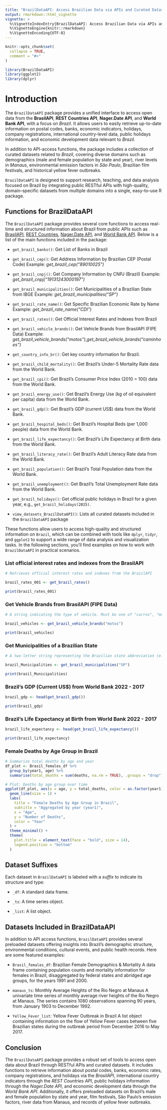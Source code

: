 ```yaml
---
title: "BrazilDataAPI: Access Brazilian Data via APIs and Curated Datasets"
output: rmarkdown::html_vignette
vignette: >
  %\VignetteIndexEntry{BrazilDataAPI: Access Brazilian Data via APIs and Curated Datasets}
  %\VignetteEngine{knitr::rmarkdown}
  %\VignetteEncoding{UTF-8}
---
```


```r
knitr::opts_chunk$set(
  collapse = TRUE,
  comment = "#>"
)
```

```r
library(BrazilDataAPI)
library(ggplot2)
library(dplyr)
```


# Introduction

The `BrazilDataAPI` package provides a unified interface to access open data from the **BrasilAPI**, **REST Countries API**, **Nager.Date API**, and **World Bank API**, with a focus on *Brazil*. It allows users to easily retrieve up-to-date information on postal codes, banks, economic indicators, holidays, company registrations, international country-level data, public holidays information, and economic development data relevant to *Brazil*.

In addition to API-access functions, the package includes a collection of curated datasets related to *Brazil*, covering diverse domains such as demographics (male and female population by state and year), river levels in *Manaus*, environmental emission factors in *São Paulo*, Brazilian film festivals, and historical yellow fever outbreaks.

`BrazilDataAPI` is designed to support research, teaching, and data analysis focused on Brazil by integrating public RESTful APIs with high-quality, domain-specific datasets from multiple domains into a single, easy-to-use R package.

## Functions for BrazilDataAPI

The `BrazilDataAPI` package provides several core functions to access real-time and structured information about Brazil from public APIs such as [BrasilAPI](https://brasilapi.com.br/), [REST Countries](https://restcountries.com/), [Nager.Date API](https://date.nager.at/Api), and [World Bank API](https://datahelpdesk.worldbank.org/knowledgebase/articles/889392). 
Below is a list of the main functions included in the package:

- `get_brazil_banks()`: Get List of Banks in Brazil

- `get_brazil_cep()`: Get Address Information by Brazilian CEP (Postal Code) 
Example: *get_brazil_cep("89010025")* 

- `get_brazil_cnpj()`: Get Company Information by CNPJ (Brazil)
Example: *get_brazil_cnpj("19131243000197")*

- `get_brazil_municipalities()`: Get Municipalities of a Brazilian State from IBGE
Example: *get_brazil_municipalities("SP")*

- `get_brazil_rate_name()`: Get Specific Brazilian Economic Rate by Name
Example: *get_brazil_rate_name("CDI")*

- `get_brazil_rates()`: Get Official Interest Rates and Indexes from Brazil

- `get_brazil_vehicle_brands()`: Get Vehicle Brands from BrasilAPI (FIPE Data)
Example: *get_brazil_vehicle_brands("motos")*,*get_brazil_vehicle_brands("caminhoes")*

- `get_country_info_br()`: Get key country information for Brazil. 

- `get_brazil_child_mortality()`: Get Brazil’s Under-5 Mortality Rate data from the World Bank.

- `get_brazil_cpi()`: Get Brazil’s Consumer Price Index (2010 = 100) data from the World Bank.

- `get_brazil_energy_use()`: Get Brazil’s Energy Use (kg of oil equivalent per capita) data from the World Bank.

- `get_brazil_gdp()`: Get Brazil’s GDP (current US$) data from the World Bank.

- `get_brazil_hospital_beds()`: Get Brazil’s Hospital Beds (per 1,000 people) data from the World Bank.

- `get_brazil_life_expectancy()`: Get Brazil’s Life Expectancy at Birth data from the World Bank.

- `get_brazil_literacy_rate()`: Get Brazil’s Adult Literacy Rate data from the World Bank.

- `get_brazil_population()`: Get Brazil’s Total Population data from the World Bank.

- `get_brazil_unemployment()`: Get Brazil’s Total Unemployment Rate data from the World Bank.

- `get_brazil_holidays()`: Get official public holidays in Brazil for a given year, e.g., `get_brazil_holidays(2025)`.

- `view_datasets_BrazilDataAPI()`: Lists all curated datasets included in the `BrazilDataAPI` package

These functions allow users to access high-quality and structured information on `Brazil`, which can be combined with tools like `dplyr`, `tidyr`, and `ggplot2` to support a wide range of data analysis and visualization tasks. In the following sections, you’ll find examples on how to work with `BrazilDataAPI` in practical scenarios.


### List official interest rates and indexes from the BrasilAPI

```r

# Retrieves official interest rates and indexes from the BrazilAPI

brazil_rates_001 <- get_brazil_rates()

print(brazil_rates_001)

```

### Get Vehicle Brands from BrasilAPI (FIPE Data)

```r

# A string indicating the type of vehicle. Must be one of "carros", "motos", or "caminhoes".

brazil_vehicles <- get_brazil_vehicle_brands("motos")

print(brazil_vehicles)

```

### Get Municipalities of a Brazilian State

```r

# A two-letter string representing the Brazilian state abbreviation (e.g., "SP", "RJ", "BA").

brazil_Municipalities <- get_brazil_municipalities("SP")

print(brazil_Municipalities)

```


### Brazil's GDP (Current US$) from World Bank 2022 - 2017

```r


brazil_gdp <- head(get_brazil_gdp())

print(brazil_gdp)

```


### Brazil's Life Expectancy at Birth from World Bank 2022 - 2017

```r

brazil_life_expectancy <- head(get_brazil_life_expectancy())

print(brazil_life_expectancy)

```


### Female Deaths by Age Group in Brazil


```r

# Summarize total deaths by age and year
df_plot <- Brasil_females_df %>%
  group_by(year1, age) %>%
  summarise(total_deaths = sum(deaths, na.rm = TRUE), .groups = "drop")

# Plot: Deaths by age group over time
ggplot(df_plot, aes(x = age, y = total_deaths, color = as.factor(year1))) +
  geom_line(size = 1) +
  labs(
    title = "Female Deaths by Age Group in Brazil",
    subtitle = "Aggregated by year (year1)",
    x = "Age",
    y = "Number of Deaths",
    color = "Year"
  ) +
  theme_minimal() +
  theme(
    plot.title = element_text(face = "bold", size = 14),
    legend.position = "bottom"
  )

```


## Dataset Suffixes

Each dataset in `BrazilDataAPI` is labeled with a *suffix* to indicate its structure and type:

- `_df`: A standard data frame.

- `_ts`: A time series object.

- `_list`: A list object.


## Datasets Included in BrazilDataAPI

In addition to API access functions, `BrazilDataAPI` provides several preloaded datasets offering insights into Brazil's demographic structure, environmental conditions, cultural events, and public health records. Here are some featured examples:

- `Brasil_females_df`: Brazilian Female Demographics & Mortality
A data frame containing population counts and mortality information for females in Brazil, disaggregated by federal states and abridged age groups, for the years 1991 and 2000.

- `manaus_ts`: Monthly Average Heights of the Rio Negro at Manaus
A univariate time series of monthly average river heights of the Rio Negro at Manaus.
The series contains 1080 observations spanning 90 years, from January 1903 to December 1992.

- `Yellow_Fever_list`: Yellow Fever Outbreak in Brazil
A list object containing information on the flow of Yellow Fever cases between five Brazilian states during the outbreak period from December 2016 to May 2017.

## Conclusion

The `BrazilDataAPI` package provides a robust set of tools to access open data about Brazil through RESTful APIs and curated datasets. It includes functions to retrieve information about postal codes, banks, economic rates, company registrations, and holidays via the *BrasilAPI*, international country indicators through the *REST Countries API*, public holidays information through the *Nager.Date API*, and economic development data through the *World Bank API*. Additionally, it offers preloaded datasets on Brazil's male and female population by state and year, film festivals, São Paulo's emission factors, river data from Manaus, and records of yellow fever outbreaks.

<div class="tocify-extend-page" data-unique="tocify-extend-page" style="height: 0;"></div>
